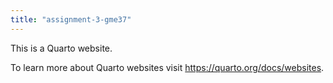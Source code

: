 ```yaml
---
title: "assignment-3-gme37"
---
```


This is a Quarto website.

To learn more about Quarto websites visit <https://quarto.org/docs/websites>.
